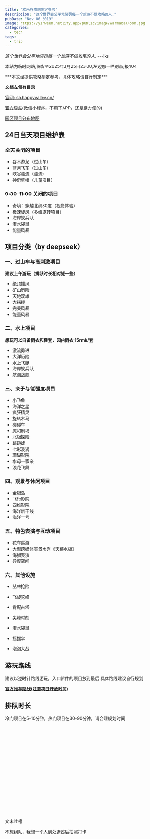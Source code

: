 ---
title: "欢乐谷攻略制定参考"
description: "这个世界会公平地惩罚每一个旅游不做攻略的人."
pubDate: "Nov 06 2019"
image: https://yirween.netlify.app/public/image/warmaballoon.jpg
categories:
  - tech
tags:
  - trip
---


<Info>*这个世界会公平地惩罚每一个旅游不做攻略的人.* ---lks</Info>

本站为临时网站,保留至2025年3月25日23:00,左边那一栏别点,报404

<Warning>
***本文经提供攻略制定参考，具体攻略请自行制定***
</Warning>

**文档左侧有目录**

[官网: sh.happyvalley.cn/](https://sh.happyvalley.cn/)

[官方导航](https://sh.happyvalley.cn/service4.aspx?t=20)(微信小程序，不用下APP，还是挺方便的)

[园区项目分布地图](https://pic4.zhimg.com/v2-0a9882262d5e6ec75af38127f473c6ef_b.jpg)


## 24日当天项目维护表

### 全天关闭的项目

- 谷木游龙（过山车）
- 蓝月飞车（过山车）
- 峡谷漂流（漂流）
- 神奇草帽（儿童项目）

### 9:30-11:00 关闭的项目

- 奇境：穿越北纬30度（视觉体验）
- 极速旋风（多维旋转项目）
- 海岸蚁兵队
- 潜水袋鼠
- 能量风暴

## 项目分类（by deepseek）
### 一、过山车与高刺激项目
**建议上午游玩（排队时长相对短一些）**
- 绝顶雄风
- 矿山历险
- 天地双雄
- 大摆锤
- 完美风暴
- 能量风暴
### 二、水上项目
**想玩可以自备雨衣和鞋套，园内雨衣 15rmb/套**
- 激流勇进
- 大洋历险
- 水上飞艇
- 海岸蚁兵队
- 航海战舰
### 三、亲子与低强度项目
- 小飞鱼
- 海洋之星
- 疯狂精灵
- 旋转木马
- 碰碰车
- 魔幻剧场
- 北极探险
- 跳跳蛙
- 七彩漩涡
- 珊瑚影院
- 水母一家亲
- 浪花飞舞
### 四、观景与休闲项目
- 金银岛
- 飞行影院
- 四维影院
- 海洋新干线
- 海洋一号
### 五、特色表演与互动项目

- 花车巡游
- 大型跨媒体实景水秀《天幕水极》
- 海狮表演
- 异度空间

### 六、其他设施
- 丛林抢险

- 飞旋驼峰

- 肯配古塔

- 尖峰时刻

- 潜水袋鼠

- 摇摆伞

- 泡泡大战

## 游玩路线

建议以逆时针路线游玩，入口附件的项目放到最后
具体路线建议自行规划

**[官方推荐路线(注意项目开放时间)](https://sh.happyvalley.cn/service3.aspx?t=19)**

## 排队时长

冷门项目在5-10分钟，热门项目在30-90分钟，请合理规划时间

<br>
<br>
<br>
<br>
<br>
<br>
<br>
<br>
<br>
<br>
<br>
<br>
<br>
<br>
<br>
<br>
<br>

文末吐槽

不想组队，我想一个人到处逛然后拍照打卡
